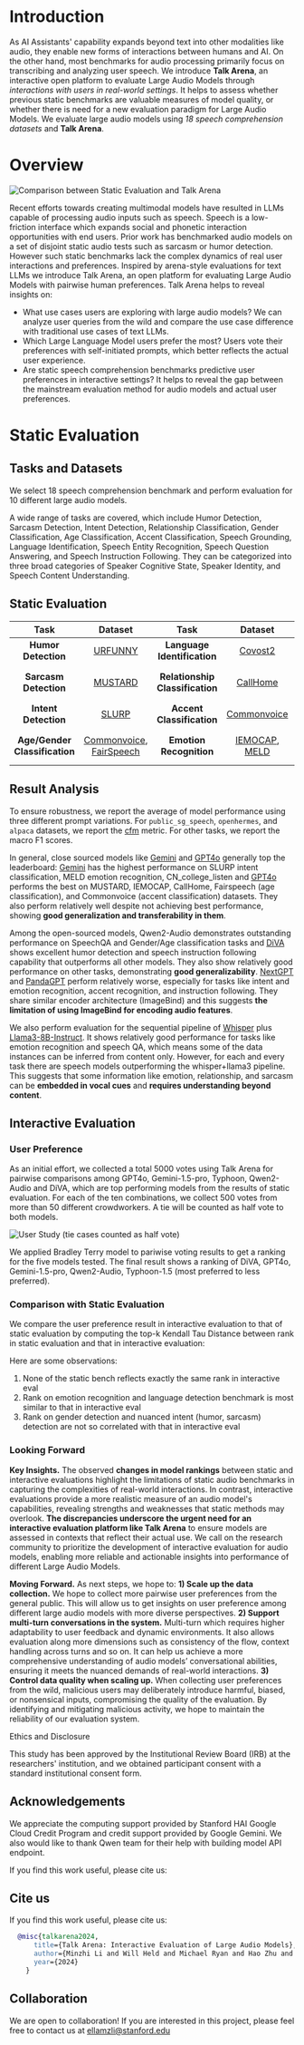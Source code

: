 



<Hero />

# Introduction
As AI Assistants' capability expands beyond text into other modalities like audio,
they enable new forms of interactions between humans and AI. On the other hand,
most benchmarks for audio processing primarily focus on transcribing and analyzing user speech.
We introduce **Talk Arena**, an interactive open platform to evaluate Large Audio Models through *interactions with
users in real-world settings*. It helps to assess whether previous static benchmarks are valuable measures of model quality,
or whether there is need for a new evaluation paradigm for Large Audio Models.
We evaluate large audio models using *18 speech comprehension datasets* and **Talk Arena**.

<GradioEmbed />

# Overview

![Comparison between Static Evaluation and Talk Arena](/overview_arena.png)

Recent efforts towards creating multimodal models have resulted in LLMs capable of processing audio inputs such as speech. Speech is a low-friction interface which expands social and phonetic interaction opportunities with end users. Prior work has benchmarked audio models on a set of disjoint static audio tests such as sarcasm or humor detection. However such static benchmarks lack the complex dynamics of real user interactions and preferences. Inspired by arena-style evaluations for text LLMs we introduce Talk Arena, an open platform for evaluating Large Audio Models with pairwise human preferences. Talk Arena helps to reveal insights on:

* What use cases users are exploring with large audio models? We can analyze user queries from the wild and compare the use case difference with traditional use cases of text LLMs.
* Which Large Language Model users prefer the most? Users vote their preferences with self-initiated prompts, which better reflects the actual user experience.
* Are static speech comprehension benchmarks predictive user preferences in interactive settings? It helps to reveal the gap between the mainstream evaluation method for audio models and actual user preferences.

# Static Evaluation

## Tasks and Datasets

We select 18 speech comprehension benchmark and perform evaluation for 10 different large audio models.

A wide range of tasks are covered, which include Humor Detection, Sarcasm Detection, Intent Detection, Relationship Classification, Gender Classification, Age Classification, Accent Classification, Speech Grounding, Language Identification, Speech Entity Recognition, Speech Question Answering, and Speech Instruction Following. They can be categorized into three broad categories of Speaker Cognitive State, Speaker Identity, and Speech Content Understanding.
## Static Evaluation


| Task | Dataset | Task | Dataset | Task | Dataset |
|:---:|:---:|:---:|:---:|:---:|:---:|
| **Humor Detection** | [URFUNNY](https://aclanthology.org/D19-1211/) | **Language Identification** | [Covost2](https://arxiv.org/abs/2007.10310) | **Speech Grounding** | [Librispeech](https://ieeexplore.ieee.org/document/7178964) |
| **Sarcasm Detection** | [MUSTARD](https://aclanthology.org/P19-1455/) | **Relationship Classification** | [CallHome](https://aclanthology.org/L18-1592/) | **Speech Entity Recognition** | [SLURP](https://aclanthology.org/2020.emnlp-main.588/) |
| **Intent Detection** | [SLURP](https://aclanthology.org/2020.emnlp-main.588/) | **Accent Classification** | [Commonvoice](https://arxiv.org/abs/1912.06670) | **Instruction Following** | [Alpaca](https://crfm.stanford.edu/2023/03/13/alpaca.html), [Openhermes](https://huggingface.co/datasets/teknium/OpenHermes-2.5) |
| **Age/Gender Classification** | [Commonvoice](https://arxiv.org/abs/1912.06670), [FairSpeech](https://arxiv.org/abs/2408.12734) | **Emotion Recognition** | [IEMOCAP](https://sail.usc.edu/iemocap/Busso_2008_iemocap.pdf), [MELD](https://arxiv.org/abs/1810.02508) | **Speech QA** | [CN-College-Listen](https://arxiv.org/abs/2406.16020), [Public_sg_speech](https://arxiv.org/abs/2406.16020) |

## Result Analysis
To ensure robustness, we report the average of model performance using three different prompt variations.
For `public_sg_speech`, `openhermes`, and `alpaca` datasets, we report the
<a href="https://arxiv.org/html/2402.11161v4">cfm</a> metric. For other tasks, we report the macro F1 scores.

In general, close sourced models like <a href="https://arxiv.org/abs/2312.11805">Gemini</a> and
<a href="https://arxiv.org/abs/2312.11805">GPT4o</a> generally top the leaderboard:
<a href="https://arxiv.org/abs/2312.11805">Gemini</a> has the highest performance on SLURP intent classification,
MELD emotion recognition, CN_college_listen and <a href="https://arxiv.org/abs/2312.11805">GPT4o</a>
performs the best on MUSTARD, IEMOCAP, CallHome, Fairspeech (age classification), and
Commonvoice (accent classification) datasets. They also perform relatively well despite not achieving best
performance, showing <b>good generalization and transferability in them</b>.

Among the open-sourced models, <Link href="https://arxiv.org/abs/2407.10759">Qwen2-Audio</Link> demonstrates outstanding
performance on SpeechQA and Gender/Age classification tasks and <a href="https://arxiv.org/abs/2410.02678">DiVA</a>
shows excellent humor detection and speech instruction following capability that outperforms all other models.
They also show relatively good performance on other tasks, demonstrating <b>good generalizability</b>.
<a href="https://arxiv.org/pdf/2309.05519">NextGPT</a> and <a href="https://arxiv.org/abs/2305.16355">PandaGPT</a>
perform relatively worse, especially for tasks like intent and emotion recognition, accent recognition,
and instruction following. They share similar encoder architecture (ImageBind) and this suggests
<b>the limitation of using ImageBind for encoding audio features</b>.

We also perform evaluation for the sequential pipeline of <a href="https://arxiv.org/abs/2212.04356">Whisper</a>
plus <a href="https://arxiv.org/abs/2407.21783">Llama3-8B-Instruct</a>.
It shows relatively good performance for tasks like emotion recognition and speech QA, which means some of the data
instances can be inferred from content only. However, for each and every task there are speech models outperforming
the whisper+llama3 pipeline. This suggests that some information like emotion, relationship, and sarcasm can be
<b>embedded in vocal cues</b> and <b>requires understanding beyond content</b>.


<ModelPerformanceChart />

## Interactive Evaluation

### User Preference

As an initial effort, we collected a total 5000 votes using Talk Arena for pairwise comparisons among GPT4o,
Gemini-1.5-pro, Typhoon, Qwen2-Audio and DiVA, which are top performing models from the results of static evaluation.
For each of the ten combinations, we collect 500 votes from more than 50 different crowdworkers. A tie will be counted as half vote to both models.

![User Study (tie cases counted as half vote)](/user_study_2.png)

We applied Bradley Terry model to pariwise voting results to get a ranking for the five models tested.
The final result shows a ranking of DiVA, GPT4o, Gemini-1.5-pro, Qwen2-Audio, Typhoon-1.5
(most preferred to less preferred).

### Comparison with Static Evaluation

We compare the user preference result in interactive evaluation to that of static evaluation by computing the top-k Kendall Tau Distance between rank in static evaluation and that in interactive evaluation:

<KendallTauDistanceChart />

Here are some observations:
1. None of the static bench reflects exactly the same rank in interactive eval
2. Rank on emotion recognition and language detection benchmark is most similar to that in interactive eval
3. Rank on gender detection and nuanced intent (humor, sarcasm) detection are not so correlated with that in interactive eval

### Looking Forward

**Key Insights.** The observed **changes in model rankings** between static and interactive evaluations highlight the limitations of static audio benchmarks in capturing the complexities of real-world interactions. In contrast, interactive evaluations provide a more realistic measure of an audio model's capabilities, revealing strengths and weaknesses that static methods may overlook. **The discrepancies underscore the urgent need for an interactive evaluation platform like Talk Arena** to ensure models are assessed in contexts that reflect their actual use. We call on the research community to prioritize the development of interactive evaluation for audio models, enabling more reliable and actionable insights into performance of different Large Audio Models.

**Moving Forward.** As next steps, we hope to: **1) Scale up the data collection.** We hope to collect more pairwise user preferences from the general public. This will allow us to get insights on user preference among different large audio models with more diverse perspectives. **2) Support multi-turn conversations in the system.** Multi-turn which requires higher adaptability to user feedback and dynamic environments. It also allows evaluation along more dimensions such as consistency of the flow, context handling across turns and so on. It can help us achieve a more comprehensive understanding of audio models’ conversational abilities, ensuring it meets the nuanced demands of real-world interactions. **3) Control data quality when scaling up.** When collecting user preferences from the wild, malicious users may deliberately introduce harmful, biased, or nonsensical inputs, compromising the quality of the evaluation. By identifying and mitigating malicious activity, we hope to maintain the reliability of our evaluation system.

<Callout type="info">
Ethics and Disclosure

This study has been approved by the Institutional Review Board (IRB) at the researchers' institution, and we obtained participant consent with a standard institutional consent form.

</Callout>

## Acknowledgements
We appreciate the computing support provided by Stanford HAI Google Cloud Credit Program and credit support provided by Google Gemini. We also would like to thank Qwen team for their help with building model API endpoint.

If you find this work useful, please cite us:

## Cite us

If you find this work useful, please cite us:

```bibtex
  @misc{talkarena2024,
      title={Talk Arena: Interactive Evaluation of Large Audio Models},
      author={Minzhi Li and Will Held and Michael Ryan and Hao Zhu and Kunat Pipatanakul and Potsawee Manakul and Diyi Yang},
      year={2024}
    }
```

## Collaboration
We are open to collaboration! If you are interested in this project, please feel free to contact us at ellamzli@stanford.edu

	
